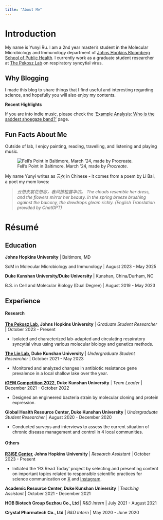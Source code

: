 ```yaml
---
title: "About Me"
---
```


# Introduction

My name is Yunyi Ru. I am a 2nd year master's student in the Molecular Microbiology and Immunology department of [Johns Hopkins Bloomberg School of Public Health](https://publichealth.jhu.edu/). I currently work as a graduate student researcher at [The Pekosz Lab](https://pekoszlab.com/) on respiratory syncytial virus. 

## Why Blogging

I made this blog to share things that I find useful and interesting regarding science, and hopefully you will also enjoy my contents.

::: column-margin
**Recent Highlights**

If you are into indie music, please check the ['Example Analysis: Who is the saddest shoegaze band?'](https://yunyi-ru.github.io/quarto-blog/posts/lyric_analysis/) page.
:::

## Fun Facts About Me

Outside of lab, I enjoy painting, reading, travelling, and listening and playing music.

![Fell's Point in Baltimore, March '24, made by *Procreate*.](the_shape_of_water.jpeg)

My name Yunyi writes as 云衣 in Chinese - it comes from a poem by Li Bai, a poet my mom loves: 

> *云想衣裳花想容，春风拂槛露华浓。* *The clouds resemble her dress, and the flowers mirror her beauty.
In the spring breeze brushing against the balcony, the dewdrops gleam richly. (English Translation provided by ChatGPT)*

# Résumé

## Education

**Johns Hopkins University** \| Baltimore, MD

ScM in Molecular Microbiology and Immunology \| August 2023 - May 2025

**Duke Kunshan University/Duke University** \| Kunshan, China/Durham, NC

B.S. in Cell and Molecular Biology (Dual Degree) \| August 2019 - May 2023

## Experience

#### Research

[**The Pekosz Lab**](https://pekoszlab.com/)**, Johns Hopkins University** \| *Graduate Student Researcher* \| October 2023 - Present

-   Isolated and characterized lab-adapted and circulating respiratory syncytial virus using various molecular biology and genetics methods.

[**The Lin Lab**](https://yajuanlin.github.io/)**, Duke Kunshan University** \| *Undergraduate Student Researcher* \| October 2021 - May 2023

-   Monitored and analyzed changes in antibiotic resistance gene prevalence in a local shallow lake over the year.

[**iGEM Competition 2022**](https://2022.igem.wiki/dku/index.html)**, Duke Kunshan University** \| *Team Leader* \| December 2021 - October 2022

-   Designed an engineered bacteria strain by molecular cloning and protein expression.

**Global Health Resource Center, Duke Kunshan University** \| *Undergraduate Student Researcher* \| August 2020 - December 2020

-   Conducted surveys and interviews to assess the current situation of chronic disease management and control in 4 local communities.

#### Others

[**R3ISE Center**](https://publichealth.jhu.edu/the-r3-center-for-innovation-in-science-education)**, Johns Hopkins University** \| *Research Assistant* \| October 2023 - Present

-   Initiated the 'R3 Read Today' project by selecting and presenting content on important topics related to responsible scientific practices for science communication on [X](https://twitter.com/R3_JHSPH) and [Instagram](https://www.instagram.com/r3_jhsph/).

**Academic Resource Center, Duke Kunshan University** \| *Teaching Assistant* \| October 2021 - December 2021

**HOB Biotech Group Suzhou Co., Ltd** \| *R&D Intern* \| July 2021 - August 2021

**Crystal Pharmatech Co., Ltd** \| *R&D Intern* \| May 2020 - June 2020
